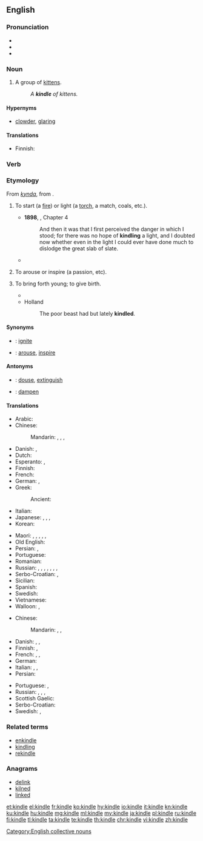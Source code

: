 {{was wotd|2006|October|3}}
==English==

===Pronunciation===
* {{IPA|/ˈkɪndl/|lang=en}}
* {{audio|en-us-kindle.ogg|Audio (US)|lang=en}}
* {{rhymes|ɪndəl|lang=en}}

===Noun===
{{en-noun}}

# {{context|obsolete|lang=en}} A group of [[kitten]]s.
#: ''A '''kindle''' of kittens.''

====Hypernyms====
* [[clowder]], [[glaring]]

====Translations====
{{trans-top|group of kittens}}
* Finnish: {{t|fi|pentue}}
{{trans-mid}}
{{trans-bottom}}

===Verb===

===Etymology===
From {{etyl|non|en}} ''[[kynda]]'', from {{etyl|gem-pro|en}} {{m|gem-pro|*kundijaną}}.

{{en-verb|kindl}}

# {{context|transitive|lang=en}} To start (a [[fire]]) or light (a [[torch]], a match, coals, etc.).
#* '''1898''', {{w|J. Meade Falkner}}, {{w|Moonfleet}} Chapter 4
#*: And then it was that I first perceived the danger in which I stood; for there was no hope of '''kindling''' a light, and I doubted now whether even in the light I could ever have done much to dislodge the great slab of slate.
#* {{quote-magazine|year=2013|month=July-August|author={{w|Henry Petroski}}
|title=[http://www.americanscientist.org/issues/pub/2013/4/geothermal-energy Geothermal Energy]
|volume=101|issue=4|magazine={{w|American Scientist}}
|passage=Energy has seldom been found where we need it when we want it. Ancient nomads, wishing to ward off the evening chill and enjoy a meal around a campfire, had to collect wood and then spend time and effort coaxing the heat of friction out from between sticks to '''kindle''' a flame.}}
#: {{usex|lang=en|Please '''kindle''' a fire in the [[barbecue]].}}
# {{context|transitive|figuratively|lang=en}} To arouse or inspire (a passion, etc).
#: {{usex|lang=en|He '''kindled''' an enthusiasm for the project in his fellow workers.}}
# {{context|obsolete|lang=en}} To bring forth young; to give birth.
#* {{rfquotek|Shakespeare}}
#* Holland
#*: The poor beast had but lately '''kindled'''.

====Synonyms====
* {{qualifier|to start a fire}}: [[ignite]]
* {{qualifier|to arouse}}: [[arouse]], [[inspire]]

====Antonyms====
* {{qualifier|to start a fire}}: [[douse]], [[extinguish]]
* {{qualifier|to arouse}}: [[dampen]]

====Translations====
{{trans-top|to start (a fire)}}
* Arabic: {{t|ar|شعل|tr=šáʿʿala|sc=Arab}}
* Chinese:
*: Mandarin: {{t|cmn|點燃|sc=Hani}}, {{t+|cmn|点燃|tr=diǎnrán|sc=Hani}}, {{t|cmn|點火|sc=Hani}}, {{t+|cmn|点火|tr=diǎnhuǒ|sc=Hani}}
* Danish: {{t|da|tænde}}, {{t|da|fænge}}
* Dutch: {{t+|nl|aansteken}}
* Esperanto: {{t|eo|ekbruligi}}, {{t|eo|fajrigi}}
* Finnish: {{t+|fi|sytyttää}}
* French: {{t+|fr|allumer}}
* German: {{t+|de|anzünden}}, {{t+|de|entfachen}}
* Greek:
*: Ancient: {{t|grc|αἴθω|tr=aithō|sc=polytonic}}
* Italian: {{t+|it|accendere}}
* Japanese: {{t|ja|点じる|tr=てんじる, tenjiru|sc=Jpan}}, {{t|ja|点ずる|tr=てんずる, tenzuru|sc=Jpan}}, {{t+|ja|点火|tr=てんかする, tenka-suru|alt=点火する|sc=Jpan}}, {{t|ja|引火|tr=いんかする, inka-suru|alt=引火する|sc=Jpan}}
* Korean: {{t|ko|불붙이다|tr=bulbutida|sc=Kore}}
{{trans-mid}}
* Maori: {{t|mi|tungi}}, {{t|mi|tutungi}}, {{t|mi|tungitungi}}, {{t|mi|maina}}, {{t|mi|tahu}}, {{t|mi|whakakā}}
* Old English: {{t|ang|ǣlan}}
* Persian: {{t+|fa|افروختن|tr=afrōxtan}}, {{t+|fa|روشن کردن|tr=rowšan kardan}}
* Portuguese: {{t+|pt|acender}}
* Romanian: {{t|ro|a ațâța}}
* Russian: {{t+|ru|разжигать|impf|tr=razžigát’|sc=Cyrl}}, {{t+|ru|разжечь|pf|tr=razžéč’|sc=Cyrl}}, {{t+|ru|зажигать|impf|tr=zažigát’|sc=Cyrl}}, {{t+|ru|зажечь|pf|tr=zažéč’|sc=Cyrl}}, {{t|ru|запаливать|impf|tr=zapálivat’|sc=Cyrl}}, {{t|ru|запалить|pf|tr=zapalít’|sc=Cyrl}}, {{t+|ru|растапливать|impf|tr=rastáplivat’|sc=Cyrl}}, {{t+|ru|растопить|pf|tr=rastopít’|sc=Cyrl}}
* Serbo-Croatian: {{t+|sh|potpaliti}}, {{t+|sh|zapaliti}}
* Sicilian: {{t+|scn|addumari}}
* Spanish: {{t+|es|encender}}
* Swedish: {{t+|sv|tända}}
* Vietnamese: {{t+|vi|nhóm}}
* Walloon: {{t|wa|esprinde}}, {{t+|wa|aloumer}}
{{trans-bottom}}

{{trans-top|to arouse}}
* Chinese:
*: Mandarin: {{t+|cmn|喚起|sc=Hani}}, {{t+|cmn|唤起|tr=huànqǐ|sc=Hani}}, {{t+|cmn|激起|tr=jīqǐ|sc=Hani}}
* Danish: {{t|da|vække}}, {{t|da|sætte i brand}}, {{t|da|ophidse}}
* Finnish: {{t+|fi|sytyttää}}, {{t+|fi|kiihottaa}}
* French: {{t+|fr|exalter}}, {{t+|fr|inspirer}}, {{t+|fr|susciter}}
* German: {{t+|de|entfachen}}
* Italian: {{t+|it|eccitare}}, {{t|it|infuocare}}, {{t+|it|suscitare}}
* Persian: {{t+|fa|برانگیختن|tr=barangixtan}}
{{trans-mid}}
* Portuguese: {{t+|pt|inspirar}}, {{t+|pt|suscitar}}
* Russian: {{t+|ru|разжигать|impf|tr=razžigát’|sc=Cyrl}}, {{t+|ru|разжечь|pf|tr=razžéč’|sc=Cyrl}}, {{t+|ru|зажигать|impf|tr=zažigát’|sc=Cyrl}}, {{t+|ru|зажечь|pf|tr=zažéč’|sc=Cyrl}}
* Scottish Gaelic: {{t|gd|beothaich}}
* Serbo-Croatian: {{t+|sh|zapaliti}}
* Swedish: {{t+|sv|tända}}, {{t+|sv|väcka}}
{{trans-bottom}}

===Related terms===
* [[enkindle]]
* [[kindling]]
* [[rekindle]]

===Anagrams===
* [[delink#English|delink]]
* [[kilned#English|kilned]]
* [[linked#English|linked]]

[[Category:English collective nouns]]

[[et:kindle]]
[[el:kindle]]
[[fr:kindle]]
[[ko:kindle]]
[[hy:kindle]]
[[io:kindle]]
[[it:kindle]]
[[kn:kindle]]
[[ku:kindle]]
[[hu:kindle]]
[[mg:kindle]]
[[ml:kindle]]
[[my:kindle]]
[[ja:kindle]]
[[pl:kindle]]
[[ru:kindle]]
[[fi:kindle]]
[[tl:kindle]]
[[ta:kindle]]
[[te:kindle]]
[[th:kindle]]
[[chr:kindle]]
[[vi:kindle]]
[[zh:kindle]]